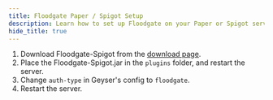```yaml
---
title: Floodgate Paper / Spigot Setup
description: Learn how to set up Floodgate on your Paper or Spigot server.
hide_title: true
---
```


1. Download Floodgate-Spigot from the [download page](https://download.geysermc.org/v2/projects/floodgate/versions/latest/builds/latest/downloads/spigot).
2. Place the Floodgate-Spigot.jar in the `plugins` folder, and restart the server.
3. Change `auth-type` in Geyser's config to `floodgate`.
4. Restart the server.